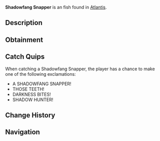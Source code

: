 {{FishInfobox
|image          = Shadowfang Snapper.png
|rarity         = Uncommon
|sea            = First Sea
|location       = [[Atlantis]]
|sublocation    = 
|sources        = Fishing Rod
|radar_location = 
|xp             = 120
|weather        = 
|time           = Night
|season         = 
|bait           = Fish Head
|base_weight    = 5
|base_value     = 200
|weight_range   = 3
|base_chance    = 60
|base_resil     = 75
}}
'''Shadowfang Snapper''' is an {{Rarity|Uncommon}} fish found in [[Atlantis]].

== Description ==
{{Description|A twisted snapper warped by the Kraken's influence, with teeth sharp enough to pierce steel and scales that seem to absorb light.|Bestiary Entry}}

== Obtainment ==
{{Description|Hunts in the shadowy corners of Kraken's Pool.|Bestiary Hint}}
{{Fish Availability|
Atlantis/Ancient Kraken Hunt
Atlantis/Kraken Hunt
Atlantis/Kraken Pool
|top_rods      = 
Training Rod\290409.48\290409.48;
Firefly Rod\254897.23\223136.78;
Rapid Rod\248782.48\207250.46;
Summit Rod\245209.1\160326.57;
Azure Of Lagoon\244181.09\151798.24;
Flimsy Rod\201145.33\183639.71;
Fungal Rod\236285.68\225311.02;
No-Life Rod\241204.14\220385.82;
Fast Rod\237187\219501.2;
Plastic Rod\160182.45\150400.73;
Depthseeker Rod\242624.81\171000;
Verdant Shear Rod\239699.71\186893.2;
Avalanche Rod\239598.7\153349.51;
Blazebringer Rod\233336.7\176229.2;
Zeus Rod\231733.27\186764.31;
Trident Rod\231542.72\154700.02;
Free Spirit Rod\227564.92\154373.45;
Volcanic Rod\226312.16\141730.24;
Challenger's Rod\220833.96\200485.44;
Seraphic Rod\218954.8\218954.8;
Ethereal Prism Rod\211747.94\175294.08;
Rod Of The Depths\202193.62\181747.57;
Rod Of The Forgotten Fang\200009.71\200009.71;
Rod Of The Exalted One\179847.68\170689.66;
Steady Rod\107430.58\72702.23
|recommended   = Training Rod
}}

== Catch Quips ==
When catching a Shadowfang Snapper, the player has a chance to make one of the following exclamations:
* A SHADOWFANG SNAPPER!
* THOSE TEETH!
* DARKNESS BITES!
* SHADOW HUNTER!

== Change History ==
{{Change History|{{subst:Current Version}}}}

== Navigation ==
{{Fish Navbox|Atlantis}}